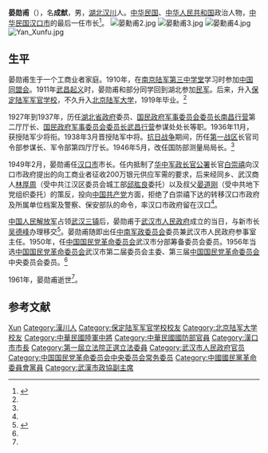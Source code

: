 {{Infobox Officeholder
|姓名=晏勳甫
|圖像=File:晏勳甫.jpg
|圖像大小=200px
|圖像說明=  
|字    = 名成猷
|號    = 
|別名    = 
|出生日期 = 1893年？月？日
|出生地點 = 
|逝世日期 = {{dda|1961|||1893||}}
|死因    = 
|墓地    = 
|籍貫    = 
|政黨    = 
|parents  = 
|配偶   =
|伴侶    = 
|relatives  =  
|children  =  
|著作    = 
|past    = 
}}
'''晏勋甫'''（{{bd|1893年||1961年||}}），名'''成猷'''，男，[[湖北|湖北]][[汉川|汉川]]人。[[中华民国|中华民国]]、[[中华人民共和国|中华人民共和国]]政治人物，[[漢口市_(中華民國)|中华民国汉口市]]的最后一任市长<ref name=whmg>{{Cite web |url=http://www.whmg.org.cn/typenews.asp?id=124 |title=晏勋甫，中国国民党革命委员会武汉市委员会，2008-2-16 |access-date=2012-07-16 |archive-date=2013-07-24 |archive-url=https://web.archive.org/web/20130724100419/http://www.whmg.org.cn/typenews.asp?id=124 |dead-url=yes }}</ref>。
[[File:晏勳甫2.jpg|thumb]]
[[File:晏勳甫3.jpg|thumb]]
[[File:晏勳甫4.jpg|thumb]]
[[File:Yan_Xunfu.jpg|thumb]]
== 生平 ==
晏勋甫生于一个工商业者家庭。1910年，在[[南京|南京]][[陆军第三中学堂|陆军第三中学堂]]学习时参加[[中国同盟会|中国同盟会]]。1911年[[武昌起义|武昌起义]]时，晏勋甫和部分同学回到湖北参加[[民军|民军]]。后来，升入[[保定陆军军官学校|保定陆军军官学校]]，不久升入[[北京陆军大学|北京陆军大学]]，1919年毕业。<ref name=whmg/>

1927年到1937年，历任[[湖北省政府|湖北省政府]]委员、[[国民政府军事委员会委员长南昌行营|国民政府军事委员会委员长南昌行营]]第二厅厅长、[[国民政府军事委员会委员长武昌行营|国民政府军事委员会委员长武昌行营]]参谋处处长等职。1936年11月，获授陆军少将衔。1938年3月晋授陆军中将。[[抗日战争|抗日战争]]期间，历任[[抗日战争第一战区|第一战区]]长官司令部参谋长、军令部第四厅厅长。1946年5月，改任国防部测量局局长。<ref name=whmg/>

1949年2月，晏勋甫任[[漢口市_(中華民國)|汉口市]]市长。任内抵制了[[华中军政长官公署|华中军政长官公署]]长官[[白崇禧|白崇禧]]向汉口市政府提出的向工商业者征收200万银元供应军需的要求，后来经同乡、武汉商人[[林厚周|林厚周]]（受中共江汉区委员会城工部[[邱肱良|邱肱良]]委托）以及叔父[[晏道刚|晏道刚]]（受中共地下党组织委托）的策反，投向[[中国共产党|中国共产党]]方面，拒绝了白崇禧下达的转移汉口市政府及所属单位档案及警察、保安部队的命令，率汉口市政府留在汉口<ref name=whmg/>。

[[中国人民解放军|中国人民解放军]]占领[[武汉三镇|武汉三镇]]后，晏勋甫于[[武汉市人民政府|武汉市人民政府]]成立的当日，与新市长[[吴德峰|吴德峰]]办理移交<ref name="a1">{{Cite web |url=http://zt.cjn.cn/zt2009/whjf60/qljs/200905/t930752.htm |title=晏勋甫：在“24小时真空期”里 |accessdate=2020-01-30 |author= |date=2009-05-15 |work= |publisher=长江网，来源：武汉晚报 |language=Zh-hans |archive-date=2020-01-29 |archive-url=https://web.archive.org/web/20200129202159/http://zt.cjn.cn/zt2009/whjf60/qljs/200905/t930752.htm |dead-url=no }}</ref>。晏勋甫随即出任[[中南军政委员会|中南军政委员会]]委员兼武汉市人民政府参事室主任。1950年，任[[中国国民党革命委员会|中国国民党革命委员会]]武汉市分部筹备委员会委员。1956年当选[[中国国民党革命委员会|中国国民党革命委员会]]武汉市第二届委员会主委、第三届[[中国国民党革命委员会|中国国民党革命委员会]]中央委员会委员。<ref name=whmg/>

1961年，晏勋甫逝世<ref name=whmg/>。

== 参考文献 ==
{{reflist}}

{{武汉市市长|ROC口}}
{{末任中華民國大陸時期一級行政區行政首長}}

{{Authority control}}
{{DEFAULTSORT:Yan晏}}
[[Category:晏姓|Xun]]
[[Category:漢川人|Category:漢川人]]
[[Category:保定陆军军官学校校友|Category:保定陆军军官学校校友]]
[[Category:北京陆军大学校友|Category:北京陆军大学校友]]
[[Category:中華民國陸軍中將|Category:中華民國陸軍中將]]
[[Category:中華民國國防部官員|Category:中華民國國防部官員]]
[[Category:漢口市市長|Category:漢口市市長]]
[[Category:第一屆立法院正選立法委員|Category:第一屆立法院正選立法委員]]

[[Category:武汉市人民政府官员|Category:武汉市人民政府官员]]
[[Category:中国国民党革命委员会中央委员会常务委员|Category:中国国民党革命委员会中央委员会常务委员]]
[[Category:中國國民黨革命委員會黨員|Category:中國國民黨革命委員會黨員]]
[[Category:武漢市政協副主席|Category:武漢市政協副主席]]